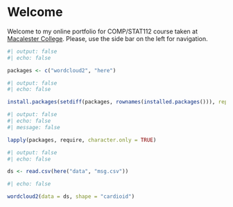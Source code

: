 # Welcome {.unnumbered}

Welcome to my online portfolio for COMP/STAT112 course taken at [Macalester College](https://www.macalester.edu/).
Please, use the side bar on the left for navigation.

```r
#| output: false
#| echo: false

packages <- c("wordcloud2", "here")
```

```r
#| output: false
#| echo: false

install.packages(setdiff(packages, rownames(installed.packages())), repos = "http://cran.us.r-project.org")
```

```r
#| output: false
#| echo: false
#| message: false

lapply(packages, require, character.only = TRUE)
```

```r
#| output: false
#| echo: false

ds <- read.csv(here("data", "msg.csv"))
```

```r
#| echo: false

wordcloud2(data = ds, shape = "cardioid")
```
